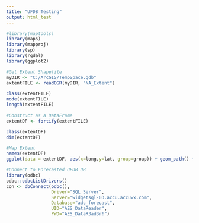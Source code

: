 ---
title: "UFDB Testing"
output: html_test
---

```{r}
#library(maptools)
library(maps)
library(mapproj)
library(sp)
library(rgdal)
library(ggplot2)
```

```{r}
#Get Extent Shapefile
myDIR <- "C:/ArcGIS/TempSpace.gdb"
extentFILE <- readOGR(myDIR, "NA_Extent")

class(extentFILE)
mode(extentFILE)
length(extentFILE)

#Construct as a DataFrame 
extentDF <- fortify(extentFILE)

class(extentDF)
dim(extentDF)
```

```{r}
#Map Extent
names(extentDF)
ggplot(data = extentDF, aes(x=long,y=lat, group=group)) + geom_path() + coord_map("mercator")
```




```{r}
#Connect to Forecasted UFDB DB 
library(odbc)
odbc::odbcListDrivers()
con <- dbConnect(odbc(),
                 Driver="SQL Server",
                 Server="widgetsql-03.accu.accuwx.com",
                 Database="adc_forecast",
                 UID="AES_DataReader",
                 PWD="AES_DataR3ad3r!")
```


